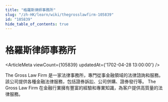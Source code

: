 ```yaml
---
title: "格羅斯律師事務所"
slug: "/zh-HK/learn/wiki/thegrosslawfirm-105839"
id: "105839"
hide_table_of_contents: true
---
```



# 格羅斯律師事務所

<ArticleMeta viewCount={105839} updatedAt={'1702-04-28 13:00:00'} />

The Gross Law Firm 是一家法律事務所，專門從事金融領域的法律諮詢和服務。該公司提供各種金融法律服務，包括證券訴訟、公司併購、證券發行等。 The Gross Law Firm 在金融行業擁有豐富的經驗和專業知識，為客户提供高質量的法律服務。
